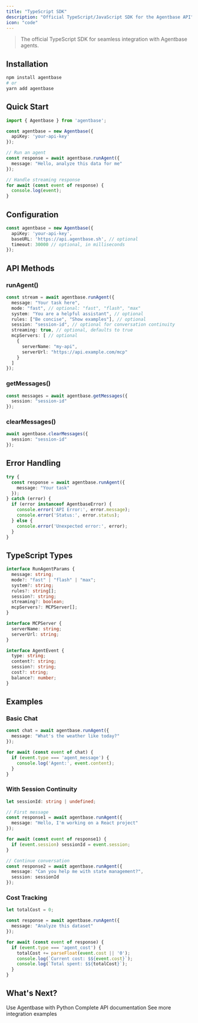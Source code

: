 ```yaml
---
title: "TypeScript SDK"
description: "Official TypeScript/JavaScript SDK for the Agentbase API"
icon: "code"
---
```


> The official TypeScript SDK for seamless integration with Agentbase agents.

## Installation

```bash
npm install agentbase
# or
yarn add agentbase
```

## Quick Start

```typescript
import { Agentbase } from 'agentbase';

const agentbase = new Agentbase({
  apiKey: 'your-api-key'
});

// Run an agent
const response = await agentbase.runAgent({
  message: "Hello, analyze this data for me"
});

// Handle streaming response
for await (const event of response) {
  console.log(event);
}
```

## Configuration

```typescript
const agentbase = new Agentbase({
  apiKey: 'your-api-key',
  baseURL: 'https://api.agentbase.sh', // optional
  timeout: 30000 // optional, in milliseconds
});
```

## API Methods

### runAgent()

```typescript
const stream = await agentbase.runAgent({
  message: "Your task here",
  mode: "fast", // optional: "fast", "flash", "max"
  system: "You are a helpful assistant", // optional
  rules: ["Be concise", "Show examples"], // optional
  session: "session-id", // optional for conversation continuity
  streaming: true, // optional, defaults to true
  mcpServers: [ // optional
    {
      serverName: "my-api",
      serverUrl: "https://api.example.com/mcp"
    }
  ]
});
```

### getMessages()

```typescript
const messages = await agentbase.getMessages({
  session: "session-id"
});
```

### clearMessages()

```typescript
await agentbase.clearMessages({
  session: "session-id"
});
```

## Error Handling

```typescript
try {
  const response = await agentbase.runAgent({
    message: "Your task"
  });
} catch (error) {
  if (error instanceof AgentbaseError) {
    console.error('API Error:', error.message);
    console.error('Status:', error.status);
  } else {
    console.error('Unexpected error:', error);
  }
}
```

## TypeScript Types

```typescript
interface RunAgentParams {
  message: string;
  mode?: "fast" | "flash" | "max";
  system?: string;
  rules?: string[];
  session?: string;
  streaming?: boolean;
  mcpServers?: MCPServer[];
}

interface MCPServer {
  serverName: string;
  serverUrl: string;
}

interface AgentEvent {
  type: string;
  content?: string;
  session?: string;
  cost?: string;
  balance?: number;
}
```

## Examples

### Basic Chat

```typescript
const chat = await agentbase.runAgent({
  message: "What's the weather like today?"
});

for await (const event of chat) {
  if (event.type === 'agent_message') {
    console.log('Agent:', event.content);
  }
}
```

### With Session Continuity

```typescript
let sessionId: string | undefined;

// First message
const response1 = await agentbase.runAgent({
  message: "Hello, I'm working on a React project"
});

for await (const event of response1) {
  if (event.session) sessionId = event.session;
}

// Continue conversation
const response2 = await agentbase.runAgent({
  message: "Can you help me with state management?",
  session: sessionId
});
```

### Cost Tracking

```typescript
let totalCost = 0;

const response = await agentbase.runAgent({
  message: "Analyze this dataset"
});

for await (const event of response) {
  if (event.type === 'agent_cost') {
    totalCost += parseFloat(event.cost || '0');
    console.log(`Current cost: $${event.cost}`);
    console.log(`Total spent: $${totalCost}`);
  }
}
```

## What's Next?

<CardGroup cols={3}>
  <Card title="Python SDK" icon="python" href="/sdk/python-sdk">
    Use Agentbase with Python
  </Card>
  
  <Card title="API Reference" icon="code" href="/api/run-agent">
    Complete API documentation
  </Card>
  
  <Card title="Examples" icon="lightbulb" href="/api/api-call-example">
    See more integration examples
  </Card>
</CardGroup>
